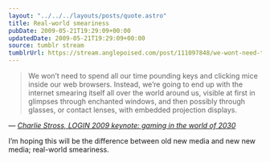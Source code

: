```yaml
---
layout: "../../../layouts/posts/quote.astro"
title: Real-world smeariness
pubDate: 2009-05-21T19:29:09+00:00
updatedDate: 2009-05-21T19:29:09+00:00
source: tumblr stream
tumblrUrl: https://stream.anglepoised.com/post/111097848/we-wont-need-to-spend-all-our-time-pounding-keys
---
```


> We won&rsquo;t need to spend all our time pounding keys and clicking mice inside our web browsers. Instead, we&rsquo;re going to end up with the internet smearing itself all over the world around us, visible at first in glimpses through enchanted windows, and then possibly through glasses, or contact lenses, with embedded projection displays.

— <cite>[Charlie Stross, _LOGIN 2009 keynote: gaming in the world of 2030_](http://www.antipope.org/charlie/blog-static/2009/05/login_2009_keynote_gaming_in_t.html)</cite>

I&rsquo;m hoping this will be the difference between old new media and new new media; real-world smeariness.
